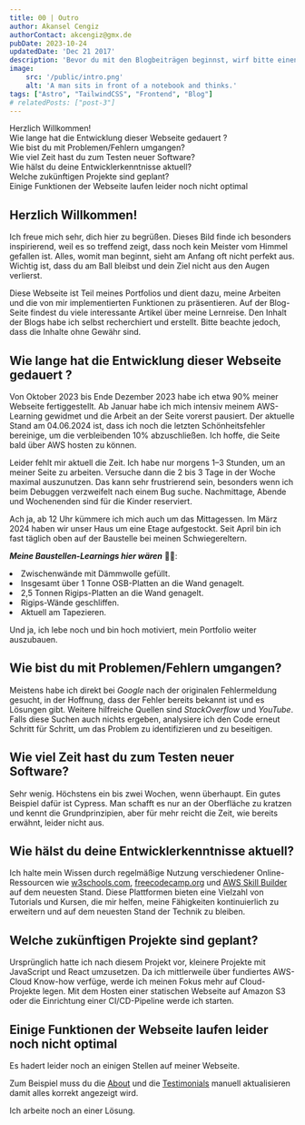 ```yaml
---
title: 00 | Outro
author: Akansel Cengiz
authorContact: akcengiz@gmx.de
pubDate: 2023-10-24
updatedDate: 'Dec 21 2017'
description: 'Bevor du mit den Blogbeiträgen beginnst, wirf bitte einen Blick hierauf.'
image:
    src: '/public/intro.png'
    alt: 'A man sits in front of a notebook and thinks.'
tags: ["Astro", "TailwindCSS", "Frontend", "Blog"] 
# relatedPosts: ["post-3"]
---
```


<section class="w-10/12 text-justify"> 


<section id="toc">

- [Herzlich Willkommen!](#herzlich-willkommen)
- [Wie lange hat die Entwicklung dieser Webseite gedauert ?](#wie-lange-hat-die-entwicklung-dieser-webseite-gedauert-)
- [Wie bist du mit Problemen/Fehlern umgangen?](#wie-bist-du-mit-problemenfehlern-umgangen)
- [Wie viel Zeit hast du zum Testen neuer Software?](#wie-viel-zeit-hast-du-zum-testen-neuer-software)
- [Wie hälst du deine Entwicklerkenntnisse aktuell?](#wie-hälst-du-deine-entwicklerkenntnisse-aktuell)
- [Welche zukünftigen Projekte sind geplant?](#welche-zukünftigen-projekte-sind-geplant)
- [Einige Funktionen der Webseite laufen leider noch nicht optimal](#einige-funktionen-der-webseite-laufen-leider-noch-nicht-optimal)


</section>

## Herzlich Willkommen!

Ich freue mich sehr, dich hier zu begrüßen. Dieses Bild finde ich besonders inspirierend, weil es so treffend zeigt, dass noch kein Meister vom Himmel gefallen ist. 
Alles, womit man beginnt, sieht am Anfang oft nicht perfekt aus. Wichtig ist, dass du am Ball bleibst und dein Ziel nicht aus den Augen verlierst.

Diese Webseite ist Teil meines Portfolios und dient dazu, meine Arbeiten und die von mir implementierten Funktionen zu präsentieren. 
Auf der Blog-Seite findest du viele interessante Artikel über meine Lernreise. 
Den Inhalt der Blogs habe ich selbst recherchiert und erstellt. Bitte beachte jedoch, dass die Inhalte ohne Gewähr sind.


## Wie lange hat die Entwicklung dieser Webseite gedauert ?


Von Oktober 2023 bis Ende Dezember 2023 habe ich etwa 90% meiner Webseite fertiggestellt. 
Ab Januar habe ich mich intensiv meinem AWS-Learning gewidmet und die Arbeit an der Seite vorerst pausiert. 
Der aktuelle Stand am 04.06.2024 ist, dass ich noch die letzten Schönheitsfehler bereinige, um die verbleibenden 10% abzuschließen. 
Ich hoffe, die Seite bald über AWS hosten zu können.

Leider fehlt mir aktuell die Zeit. Ich habe nur morgens 1–3 Stunden, um an meiner Seite zu arbeiten.
Versuche dann die 2 bis 3 Tage in der Woche maximal auszunutzen.
Das kann sehr frustrierend sein, besonders wenn ich beim Debuggen verzweifelt nach einem Bug suche. 
Nachmittage, Abende und Wochenenden sind für die Kinder reserviert.

Ach ja, ab 12 Uhr kümmere ich mich auch um das Mittagessen. 
Im März 2024 haben wir unser Haus um eine Etage aufgestockt. 
Seit April bin ich fast täglich oben auf der Baustelle bei meinen Schwiegereltern.

***Meine Baustellen-Learnings hier wären*** 🤣🤣:

<li>Zwischenwände mit Dämmwolle gefüllt.</li>
<li>Insgesamt über 1 Tonne OSB-Platten an die Wand genagelt.</li>
<li>2,5 Tonnen Rigips-Platten an die Wand genagelt.</li>
<li>Rigips-Wände geschliffen.</li>
<li>Aktuell am Tapezieren.</li>

Und ja, ich lebe noch und bin hoch motiviert, mein Portfolio weiter auszubauen.


## Wie bist du mit Problemen/Fehlern umgangen?

Meistens habe ich direkt bei *Google* nach der originalen Fehlermeldung gesucht, in der Hoffnung, dass der Fehler bereits bekannt ist und es Lösungen gibt. 
Weitere hilfreiche Quellen sind *StackOverflow* und *YouTube*. 
Falls diese Suchen auch nichts ergeben, analysiere ich den Code erneut Schritt für Schritt, um das Problem zu identifizieren und zu beseitigen.


## Wie viel Zeit hast du zum Testen neuer Software?

Sehr wenig. 
Höchstens ein bis zwei Wochen, wenn überhaupt. 
Ein gutes Beispiel dafür ist Cypress. 
Man schafft es nur an der Oberfläche zu kratzen und kennt die Grundprinzipien, aber für mehr reicht die Zeit, 
wie bereits erwähnt, leider nicht aus.


## Wie hälst du deine Entwicklerkenntnisse aktuell?

Ich halte mein Wissen durch regelmäßige Nutzung verschiedener Online-Ressourcen wie [w3schools.com](https://www.w3schools.com/ "w3schools.com"), [freecodecamp.org](https://www.freecodecamp.org "freecodecamp.org") und [AWS Skill Builder](https://explore.skillbuilder.aws/learn/signin "AWS Skill Builder") auf dem neuesten Stand. Diese Plattformen bieten eine Vielzahl von Tutorials und Kursen, die mir helfen, meine Fähigkeiten kontinuierlich zu erweitern und auf dem neuesten Stand der Technik zu bleiben. 


## Welche zukünftigen Projekte sind geplant?

Ursprünglich hatte ich nach diesem Projekt vor, kleinere Projekte mit JavaScript und React umzusetzen. 
Da ich mittlerweile über fundiertes AWS-Cloud Know-how verfüge, werde ich meinen Fokus mehr auf Cloud-Projekte 
legen.
Mit dem Hosten einer statischen Webseite auf Amazon S3 oder die Einrichtung einer CI/CD-Pipeline werde ich starten.


## Einige Funktionen der Webseite laufen leider noch nicht optimal

Es hadert leider noch an einigen Stellen auf meiner Webseite.

Zum Beispiel muss du die [About](http://192.168.0.199:4321/about "About") und die [Testimonials](http://192.168.0.199:4321/testimonials "Testimonials") manuell
aktualisieren damit alles korrekt angezeigt wird.

Ich arbeite noch an einer Lösung.



</section>